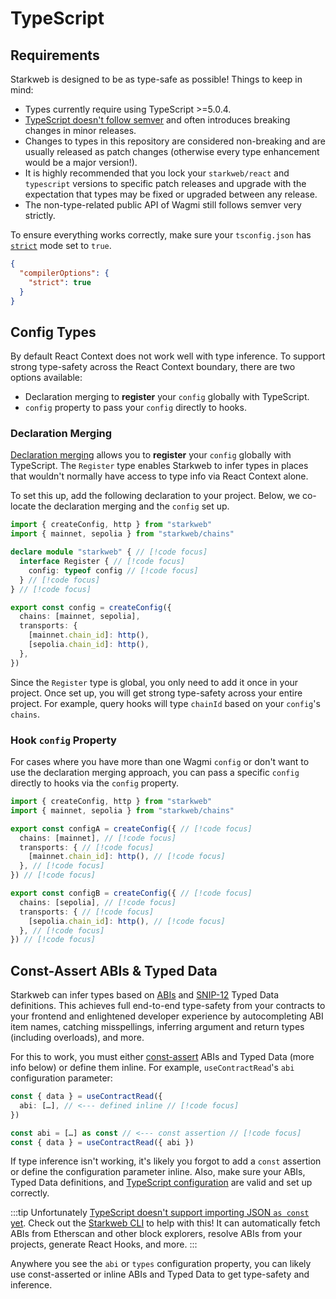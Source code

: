 # TypeScript

## Requirements

Starkweb is designed to be as type-safe as possible! Things to keep in mind:

- Types currently require using TypeScript >=5.0.4.
- [TypeScript doesn't follow semver](https://www.learningtypescript.com/articles/why-typescript-doesnt-follow-strict-semantic-versioning) and often introduces breaking changes in minor releases.
- Changes to types in this repository are considered non-breaking and are usually released as patch changes (otherwise every type enhancement would be a major version!).
- It is highly recommended that you lock your `starkweb/react` and `typescript` versions to specific patch releases and upgrade with the expectation that types may be fixed or upgraded between any release.
- The non-type-related public API of Wagmi still follows semver very strictly.

To ensure everything works correctly, make sure your `tsconfig.json` has [`strict`](https://www.typescriptlang.org/tsconfig#strict) mode set to `true`.

```json [tsconfig.json]
{
  "compilerOptions": {
    "strict": true
  }
}
```

## Config Types

By default React Context does not work well with type inference. To support strong type-safety across the React Context boundary, there are two options available:

- Declaration merging to **register** your `config` globally with TypeScript.
- `config` property to pass your `config` directly to hooks.

### Declaration Merging

[Declaration merging](https://www.typescriptlang.org/docs/handbook/declaration-merging.html) allows you to **register** your `config` globally with TypeScript. The `Register` type enables Starkweb to infer types in places that wouldn't normally have access to type info via React Context alone.

To set this up, add the following declaration to your project. Below, we co-locate the declaration merging and the `config` set up.

```ts
import { createConfig, http } from "starkweb"
import { mainnet, sepolia } from "starkweb/chains"

declare module "starkweb" { // [!code focus]
  interface Register { // [!code focus]
    config: typeof config // [!code focus]
  } // [!code focus]
} // [!code focus]

export const config = createConfig({
  chains: [mainnet, sepolia],
  transports: {
    [mainnet.chain_id]: http(),
    [sepolia.chain_id]: http(),
  },
})
```

Since the `Register` type is global, you only need to add it once in your project. Once set up, you will get strong type-safety across your entire project. For example, query hooks will type `chainId` based on your `config`'s `chains`.

### Hook `config` Property

For cases where you have more than one Wagmi `config` or don't want to use the declaration merging approach, you can pass a specific `config` directly to hooks via the `config` property.

```ts
import { createConfig, http } from "starkweb"
import { mainnet, sepolia } from "starkweb/chains"

export const configA = createConfig({ // [!code focus]
  chains: [mainnet], // [!code focus]
  transports: { // [!code focus]
    [mainnet.chain_id]: http(), // [!code focus]
  }, // [!code focus]
}) // [!code focus]

export const configB = createConfig({ // [!code focus]
  chains: [sepolia], // [!code focus]
  transports: { // [!code focus]
    [sepolia.chain_id]: http(), // [!code focus]
  }, // [!code focus]
}) // [!code focus]
```

## Const-Assert ABIs & Typed Data

Starkweb can infer types based on [ABIs](https://book.cairo-lang.org/ch15-01-contract-class-abi.html) and [SNIP-12](https://github.com/starknet-io/SNIPs/blob/main/SNIPS/snip-12.md) Typed Data definitions. This achieves full end-to-end type-safety from your contracts to your frontend and enlightened developer experience by autocompleting ABI item names, catching misspellings, inferring argument and return types (including overloads), and more.

For this to work, you must either [const-assert](https://www.typescriptlang.org/docs/handbook/release-notes/typescript-3-4.html#const-assertions) ABIs and Typed Data (more info below) or define them inline. For example, `useContractRead`'s `abi` configuration parameter:

```ts
const { data } = useContractRead({
  abi: […], // <--- defined inline // [!code focus]
})
```

```ts
const abi = […] as const // <--- const assertion // [!code focus]
const { data } = useContractRead({ abi })
```

If type inference isn't working, it's likely you forgot to add a `const` assertion or define the configuration parameter inline. Also, make sure your ABIs, Typed Data definitions, and [TypeScript configuration](#requirements) are valid and set up correctly.

:::tip
Unfortunately [TypeScript doesn't support importing JSON `as const` yet](https://github.com/microsoft/TypeScript/issues/32063). Check out the [Starkweb CLI](#TODO/cli) to help with this! It can automatically fetch ABIs from Etherscan and other block explorers, resolve ABIs from your projects, generate React Hooks, and more.
:::

Anywhere you see the `abi` or `types` configuration property, you can likely use const-asserted or inline ABIs and Typed Data to get type-safety and inference.
